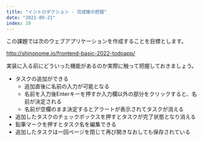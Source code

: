 ```yaml
---
title: "イントロダクション - 完成像の把握"
date: "2021-09-21"
index: 10
---
```


この課題では次のウェブアプリケーションを作成することを目標とします。

http://shinonome.io/frontend-basic-2022-todoapp/

実装に入る前にどういった機能があるのか実際に触って把握しておきましょう。

- タスクの追加ができる
  - 追加直後に名前の入力が可能となる
  - 名前を入力後Enterキーを押すか入力欄以外の部分をクリックすると、名前が決定される
  - 名前が空欄のまま決定するとアラートが表示されてタスクが消える
- 追加したタスクのチェックボックスを押すとタスクが完了状態となり消える
- 鉛筆マークを押すとタスク名を編集できる
- 追加したタスクは一回ページを閉じて再び開きなおしても保存されている
